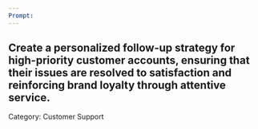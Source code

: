 ```yaml
---
Prompt:
---
```

Create a personalized follow-up strategy for high-priority customer accounts, ensuring that their issues are resolved to satisfaction and reinforcing brand loyalty through attentive service.
---
Category: Customer Support
